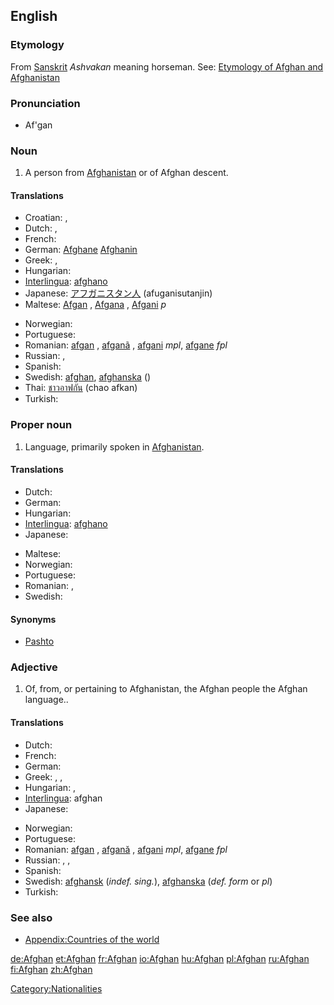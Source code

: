 {{see|afghan}}
==English==

===Etymology===
{{wikipedia}}

From  [[Sanskrit]] ''Ashvakan'' meaning horseman. See: [[w:List of country name etymologies|Etymology of Afghan and Afghanistan]]

===Pronunciation===
*Af'gan

===Noun===
{{en-noun}}

# A person from [[Afghanistan]] or of Afghan descent.

====Translations====
{{trans-top|Person from Afghanistan}}
*Croatian: {{t-|hr|Afganistanac|m}}, {{t-|hr|Afganistanka|f}}
* Dutch: {{t|nl|Afghaan|m}}, {{t|nl|Afghaanse|f}}
* French: {{t+|fr|Afghan}}
*German: [[Afghane]] {{m}} [[Afghanin]] {{f}}
* Greek: {{t|el|Αφγανός|m|sc=Grek}}, {{t|el|Αφγανή|f|sc=Grek}}
* Hungarian: {{t|hu|afgán}}
*[[Interlingua]]: [[afghano]]
*Japanese: [[アフガニスタン人]] (afuganisutanjin)
*Maltese: [[Afgan]] {{m}}, [[Afgana]] {{f}}, [[Afgani]] ''p''
{{trans-mid}}
* Norwegian: {{t+|no|afghaner|m}}
* Portuguese: {{t|pt|afegão}}
*Romanian: [[afgan]] {{m}}, [[afganã]] {{f}}, [[afgani]] ''mpl'', [[afgane]] ''fpl''
* Russian: {{t|ru|афганец|m|sc=Cyrl}}, {{t|ru|афганка|f|sc=Cyrl}}
* Spanish: {{t+|es|afgano}}
*Swedish: [[afghan]], [[afghanska]] ({{f}})
*Thai: [[ชาวอาฟกัน]] (chao afkan)
* Turkish: {{t|tr|afgan}}
{{trans-bottom}}

===Proper noun===
{{en-proper noun}}

# Language, primarily spoken in [[Afghanistan]].

====Translations====
{{trans-top|Language of Afghanistan}}
* Dutch: {{t-|nl|Afghaans}}
* German: {{t|de|Afghanisch}}
* Hungarian: {{t|hu|afgán}}
*[[Interlingua]]: [[afghano]]
* Japanese: {{t|ja|アフガニスタン語|tr=afuganisutango|sc=Jpan}}
{{trans-mid}}
* Maltese: {{t|mt|L-Afgan|xs=Maltese}}
* Norwegian: {{t+|no|afghansk}}
* Portuguese: {{t|pt|afegão}}
* Romanian: {{t|ro|afgană|f}}, {{t|ro|limba afgană}}
* Swedish: {{t|sv|afghanska}}
{{trans-bottom}}

====Synonyms====
*[[Pashto]]

===Adjective===
{{en-adj|-}}

# Of, from, or pertaining to Afghanistan, the Afghan people the Afghan language..

====Translations====
{{trans-top|Pertaining to Afghanistan}}
* Dutch: {{t-|nl|Afghaans}}
* French: {{t+|fr|afghan}}
* German: {{t|de|afghanisch}}
* Greek: {{t|el|αφγανικός|m|sc=Grek}}, {{t|el|αφγανική|f|sc=Grek}}, {{t|el|αφγανικό|n|sc=Grek}}
* Hungarian: {{t|hu|afgán}}, {{t|hu|afganisztáni}}
*[[Interlingua]]: afghan
* Japanese: {{t|ja|アフガニスタンの|tr=afuganisutan no|sc=Jpan}}
{{trans-mid}}
* Norwegian: {{t+|no|afghansk}}
* Portuguese: {{t|pt|afegão}}
*Romanian: [[afgan]] {{m}}, [[afgană]] {{f}}, [[afgani]] ''mpl'', [[afgane]] ''fpl''
* Russian: {{t|ru|афганский|m|sc=Cyrl}}, {{t|ru|афганская|f|sc=Cyrl}}, {{t|ru|афганское|n|sc=Cyrl}}
* Spanish: {{t+|es|afgano}}
*Swedish: [[afghansk]] (''indef. sing.''), [[afghanska]] (''def. form'' or  ''pl'')
* Turkish: {{t|tr|afgan}}
{{trans-bottom}}

===See also===
*[[Appendix:Countries of the world]]

[[Category:Nationalities]]

[[de:Afghan]]
[[et:Afghan]]
[[fr:Afghan]]
[[io:Afghan]]
[[hu:Afghan]]
[[pl:Afghan]]
[[ru:Afghan]]
[[fi:Afghan]]
[[zh:Afghan]]